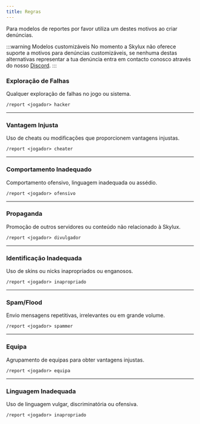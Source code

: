 ```yaml
---
title: Regras
---
```


Para modelos de reportes por favor utiliza um destes motivos ao criar denúncias.

:::warning Modelos customizáveis
No momento a Skylux não oferece suporte a motivos para denúncias customizáveis, se nenhuma destas alternativas representar a tua denúncia entra em contacto conosco através do nosso [Discord](https://discord.gg/t4dK4nH78z).
::: 

### Exploração de Falhas
Qualquer exploração de falhas no jogo ou sistema.

```
/report <jogador> hacker
```

---

### Vantagem Injusta
Uso de cheats ou modificações que proporcionem vantagens injustas.

```
/report <jogador> cheater
```

---

### Comportamento Inadequado
Comportamento ofensivo, linguagem inadequada ou assédio. 

```
/report <jogador> ofensivo
```

---

### Propaganda
Promoção de outros servidores ou conteúdo não relacionado à Skylux.

```
/report <jogador> divulgador
```

---

### Identificação Inadequada
Uso de skins ou nicks inapropriados ou enganosos.

```
/report <jogador> inapropriado
```

---

### Spam/Flood
Envio mensagens repetitivas, irrelevantes ou em grande volume.

```
/report <jogador> spammer
```

---

### Equipa
Agrupamento de equipas para obter vantagens injustas.

```
/report <jogador> equipa
```

---

### Linguagem Inadequada
Uso de linguagem vulgar, discriminatória ou ofensiva.

```
/report <jogador> inapropriado
```